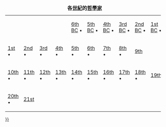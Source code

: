 {| class="toccolours" align=right
|+'''各[[世紀]]的[[哲學家]]'''
|-align=right
| &nbsp; ||
|
|
|[[:Category:前6世紀哲學家|6th BC]] •
|[[:Category:前5世紀哲學家|5th BC]] •
|[[:Category:前4世紀哲學家|4th BC]] •
|[[:Category:前3世紀哲學家|3rd BC]] •
|[[:Category:前2世紀哲學家|2nd BC]] •
|[[:Category:前1世紀哲學家|1st BC]] •
|-align=right
|[[:Category:1世紀哲學家|1st]] •
|[[:Category:2世紀哲學家|2nd]] •
|[[:Category:3世紀哲學家|3rd]] •
|[[:Category:4世紀哲學家|4th]] •
|[[:Category:5世紀哲學家|5th]] •
|[[:Category:6世紀哲學家|6th]] •
|[[:Category:7世紀哲學家|7th]] •
|[[:Category:8世紀哲學家|8th]] •
|[[:Category:9世紀哲學家|9th]]
|-align=right
|[[:Category:10世紀哲學家|10th]] •
|[[:Category:11世紀哲學家|11th]] •
|[[:Category:12世紀哲學家|12th]] •
|[[:Category:13世紀哲學家|13th]] •
|[[:Category:14世紀哲學家|14th]] •
|[[:Category:15世紀哲學家|15th]] •
|[[:Category:16世紀哲學家|16th]] •
|[[:Category:17世紀哲學家|17th]] •
|[[:Category:18世紀哲學家|18th]] •
|[[:Category:19世紀哲學家|19th]]
|-align=right
|[[:Category:20世紀哲學家|20th]] •
|[[:Category:21世紀哲學家|21st]]
|}
<includeonly>
[[Category:各世紀哲學家|{{{2|{{PAGENAME}}}}}]]
</includeonly><noinclude>
[[Category:分類頁模板|{{PAGENAME}}]]

</noinclude>